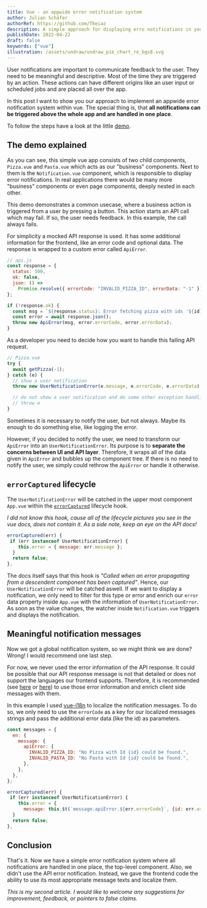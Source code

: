 ```yaml
---
title: Vue - an appwide error notification system
author: Julian Schäfer
authorRef: https://github.com/Theiaz
description: A simple approach for displaying erro notifications in your vue app
publishDate: 2022-04-22
draft: false
keywords: ["vue"]
illustration: /assets/undraw/undraw_pie_chart_re_bgs8.svg
---
```


User notifications are important to communicate feedback to the user. They need to be meaningful and descriptive. Most of the time they are triggered by an action. These actions can have different origins like an user input or scheduled jobs and are placed all over the app.

In this post I want to show you our approach to implement an appwide error notification system within vue. The special thing is, that **all notifications can be triggered above the whole app and are handled in one place**.

To follow the steps have a look at the little [demo](https://codesandbox.io/s/appwide-error-notifications-fi5xnl?file=/src/i18n/index.js).

## The demo explained

As you can see, this simple vue app consists of two child components, `Pizza.vue` and `Pasta.vue` which acts as our "business" components. Next to them is the `Notification.vue` component, which is responsible to display error notifications. In real applications there would be many more "business" components or even page components, deeply nested in each other.

This demo demonstrates a common usecase, where a business action is triggered from a user by pressing a button. This action starts an API call which may fail. If so, the user needs feedback. In this example, the call always fails.

For simplicity a mocked API response is used. It has some additional information for the frontend, like an error code and optional data. The response is wrapped to a custom error called `ApiError`.

```js
// api.js
const response = {
  status: 500,
  ok: false,
  json: () =>
    Promise.resolve({ errorCode: "INVALID_PIZZA_ID", errorData: "-1" }),
};

if (!response.ok) {
  const msg = `${response.status}: Error fetching pizza with ids '${id}'.`;
  const error = await response.json();
  throw new ApiError(msg, error.errorCode, error.errorData);
}
```

As a developer you need to decide how you want to handle this failing API request.

```js
// Pizza.vue
try {
  await getPizza(-1);
} catch (e) {
  // show a user notification
  throw new UserNotificationError(e.message, e.errorCode, e.errorData);

  // do not show a user notification and do some other exception handling
  // throw e
}
```

Sometimes it is necessary to notify the user, but not always. Maybe its enough to do something else, like logging the error.

However, if you decided to notify the user, we need to transform our `ApiError` into an `UserNotificationError`. Its purpose is to **separate the concerns between UI and API layer**. Therefore, it wraps all of the data given in `ApiError` and bubbles up the component tree. If there is no need to notify the user, we simply could rethrow the `ApiError` or handle it otherwise.

## `errorCaptured` lifecycle

The `UserNotificationError` will be catched in the upper most component `App.vue` within the [`errorCaptured`](https://vuejs.org/api/options-lifecycle.html#errorcaptured) lifecycle hook.

_I did not know this hook, cause all of the lifecycle pictures you see in the vue docs, does not contain it. As a side note, keep an eye on the API docs!_

```js
errorCaptured(err) {
 if (err instanceof UserNotificationError) {
    this.error = { message: err.message };
  }
  return false;
},
```

The docs itself says that this hook is _"Called when an error propagating from a descendent component has been captured"_. Hence, our `UserNotificationError` will be catched aswell. If we want to display a notification, we only need to filter for this type or error and enrich our `error` data property inside `App.vue` with the information of `UserNotificationError`. As soon as the value changes, the watcher inside `Notification.vue` triggers and displays the notification.

## Meaningful notification messages

Now we got a global notification system, so we might think we are done? Wrong! I would recommend one last step.

For now, we never used the error information of the API response. It could be possible that our API response message is not that detailed or does not support the languages our frontend supports. Therefore, it is recommended (see [here](https://stackoverflow.com/questions/67290510/whether-all-error-messages-should-come-from-the-backend-in-a-form-that-can-be-sh/67290755#67290755) or [here](https://stackoverflow.com/questions/30109787/internationalization-of-api-error-messages-on-front-end-or-back-end/45350006#45350006)) to use those error information and enrich client side messages with them.

In this example I used [vue-i18n](https://vue-i18n.intlify.dev/) to localize the notification messages. To do so, we only need to use the `errorCode` as a key for our localized messages strings and pass the additional error data (like the id) as parameters.

```js
const messages = {
  en: {
    message: {
      apiError: {
        INVALID_PIZZA_ID: "No Pizza with Id {id} could be found.",
        INVALID_PASTA_ID: "No Pasta with Id {id} could be found.",
      },
    },
  },
};
```

```js
errorCaptured(err) {
 if (err instanceof UserNotificationError) {
    this.error = {
      message: this.$t(`message.apiError.${err.errorCode}`, {id: err.errorData})};
  }
  return false;
},
```

## Conclusion

That's it. Now we have a simple error notification system where all notifications are handled in one place, the top-level component. Also, we didn't use the API error notification. Instead, we gave the frontend code the ability to use its most appropriate message texts and localize them.

_This is my second article. I would like to welcome any suggestions for improvement, feedback, or pointers to false claims._

